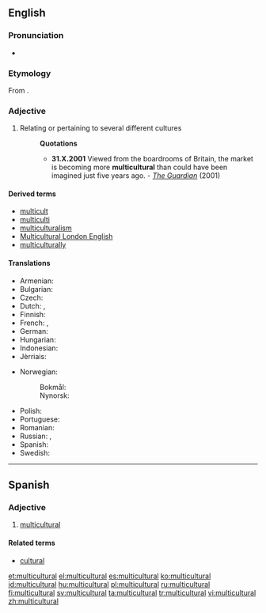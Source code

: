 ==English==

===Pronunciation===
* {{IPA|/ˌmʌltiˈkʌltʃəɹəl/|lang=en}}

===Etymology===
From {{prefix|multi|cultural|lang=en}}.

===Adjective===
{{en-adj}}

# Relating or pertaining to several different cultures
#: '''Quotations'''
#:* '''31.X.2001''' Viewed from the boardrooms of Britain, the market is becoming more '''multicultural''' than could have been imagined just five years ago. - ''[http://www.guardian.co.uk/racism/Story/0,2763,583454,00.html The Guardian]'' (2001)

====Derived terms====
* [[multicult]]
* [[multiculti]]
* [[multiculturalism]]
* [[Multicultural London English]]
* [[multiculturally]]

====Translations====
{{trans-top|relating to several different cultures}}
* Armenian: {{t|hy|բազմամշակութային|tr=bazmamšakutʿayin|sc=Armn}}
* Bulgarian: {{t|bg|междукултурен|m}}
* Czech: {{t|cs|multikulturní}}
* Dutch: {{t|nl|multicultureel}}, {{t|nl|multiculturele}}
* Finnish: {{t|fi|monikulttuurinen}}
* French: {{t+|fr|multiculturel|m}}, {{t+|fr|multiculturelle|f}}
* German: {{t+|de|multikulturell}}
* Hungarian: {{t+|hu|multikulturális}}
* Indonesian: {{t|id|multikultural}}
* Jèrriais: {{t|roa-jer|multitchultuthel}}
{{trans-mid}}
* Norwegian:
*: Bokmål: {{t|no|flerkulturell}}
*: Nynorsk: {{t|nn|fleirkulturell}}
* Polish: {{t+|pl|wielokulturowy|m}}
* Portuguese: {{t|pt|multicultural}}
* Romanian: {{t|ro|multicultural}}
* Russian: {{t|ru|мультикультурный|tr=mulʹtikulʹtúrnyj|sc=Cyrl}}, {{t|ru|относящийся к разным культурам|tr=otnosjáščijsja k ráznym kulʹtúram|sc=Cyrl}}
* Spanish: {{t+|es|multicultural}}
* Swedish: {{t|sv|mångkulturell}}
{{trans-bottom}}

----

==Spanish==

===Adjective===
{{es-adj|pl=multiculturales}}

# [[#English|multicultural]]

====Related terms====
* [[cultural]]

[[et:multicultural]]
[[el:multicultural]]
[[es:multicultural]]
[[ko:multicultural]]
[[id:multicultural]]
[[hu:multicultural]]
[[pl:multicultural]]
[[ru:multicultural]]
[[fi:multicultural]]
[[sv:multicultural]]
[[ta:multicultural]]
[[tr:multicultural]]
[[vi:multicultural]]
[[zh:multicultural]]